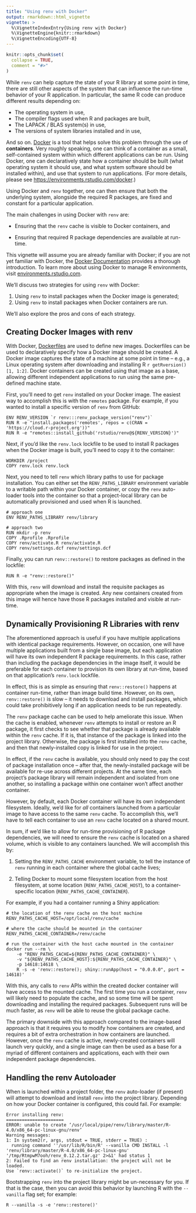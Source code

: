 ```yaml
---
title: "Using renv with Docker"
output: rmarkdown::html_vignette
vignette: >
  %\VignetteIndexEntry{Using renv with Docker}
  %\VignetteEngine{knitr::rmarkdown}
  %\VignetteEncoding{UTF-8}
---
```


```r
knitr::opts_chunk$set(
  collapse = TRUE,
  comment = "#>"
)
```

While `renv` can help capture the state of your R library at some point in time,
there are still other aspects of the system that can influence the run-time
behavior of your R application. In particular, the same R code can produce
different results depending on:

- The operating system in use,
- The compiler flags used when R and packages are built,
- The LAPACK / BLAS system(s) in use,
- The versions of system libraries installed and in use,

And so on. [Docker](https://www.docker.com/) is a tool that helps solve this
problem through the use of __containers__. Very roughly speaking, one can think
of a container as a small, self-contained system within which different
applications can be run. Using Docker, one can declaratively state how a
container should be built (what operating system it should use, and what system
software should be installed within), and use that system to run applications.
(For more details, please see <https://environments.rstudio.com/docker>.)

Using Docker and `renv` together, one can then ensure that both the underlying
system, alongside the required R packages, are fixed and constant for a
particular application.

The main challenges in using Docker with `renv` are:

- Ensuring that the `renv` cache is visible to Docker containers, and

- Ensuring that required R package dependencies are available at run-time.

This vignette will assume you are already familiar with Docker; if you are not
yet familiar with Docker, the [Docker Documentation](https://docs.docker.com/)
provides a thorough introduction. To learn more about using Docker to manage R
environments, visit
[environments.rstudio.com](https://environments.rstudio.com/docker.html).

We'll discuss two strategies for using `renv` with Docker:

1. Using `renv` to install packages when the Docker image is generated;
2. Using `renv` to install packages when Docker containers are run.

We'll also explore the pros and cons of each strategy.


## Creating Docker Images with renv

With Docker, [Dockerfiles](https://docs.docker.com/engine/reference/builder/)
are used to define new images. Dockerfiles can be used to declaratively specify
how a Docker image should be created. A Docker image captures the state of a
machine at some point in time -- e.g., a Linux operating system after
downloading and installing R `r getRversion()[1, 1:2]`. Docker containers can be
created using that image as a base, allowing different independent applications
to run using the same pre-defined machine state.

First, you'll need to get `renv` installed on your Docker image. The easiest
way to accomplish this is with the `remotes` package. For example, if you
wanted to install a specific version of `renv` from GitHub:

```
ENV RENV_VERSION `r renv:::renv_package_version("renv")`
RUN R -e "install.packages('remotes', repos = c(CRAN = 'https://cloud.r-project.org'))"
RUN R -e "remotes::install_github('rstudio/renv@${RENV_VERSION}')"
```

Next, if you'd like the `renv.lock` lockfile to be used to install R packages
when the Docker image is built, you'll need to copy it to the container:

```
WORKDIR /project
COPY renv.lock renv.lock
```

Next, you need to tell `renv` which library paths to use for package
installation. You can either set the `RENV_PATHS_LIBRARY` environment variable
to a writable path within your Docker container, or copy the `renv` auto-loader
tools into the container so that a project-local library can be automatically
provisioned and used when R is launched.

```
# approach one
ENV RENV_PATHS_LIBRARY renv/library

# approach two
RUN mkdir -p renv
COPY .Rprofile .Rprofile
COPY renv/activate.R renv/activate.R
COPY renv/settings.dcf renv/settings.dcf
```

Finally, you can run `renv::restore()` to restore packages as defined in
the lockfile:

```
RUN R -e "renv::restore()"
```

With this, `renv` will download and install the requisite packages as
appropriate when the image is created. Any new containers created from this
image will hence have those R packages installed and visible at run-time.


## Dynamically Provisioning R Libraries with renv

The aforementioned approach is useful if you have multiple applications with
identical package requirements. However, on occasion, one will have multiple
applications built from a single base image, but each application will have
its own independent R package requirements. In this case, rather than including
the package dependencies in the image itself, it would be preferable for each
container to provision its own library at run-time, based on that application's
`renv.lock` lockfile.

In effect, this is as simple as ensuring that `renv::restore()` happens at
container run-time, rather than image build time. However, on its own,
`renv::restore()` is slow -- it needs to download and install packages, which
could take prohibitively long if an application needs to be run repeatedly.

The `renv` package cache can be used to help ameliorate this issue. When
the cache is enabled, whenever `renv` attempts to install or restore an
R package, it first checks to see whether that package is already available
within the `renv` cache. If it is, that instance of the package is linked
into the project library. Otherwise, the package is first installed into
the `renv` cache, and then that newly-installed copy is linked for use
in the project.

In effect, if the `renv` cache is available, you should only need to pay the
cost of package installation once -- after that, the newly-installed package
will be available for re-use across different projects. At the same time,
each project's package library will remain independent and isolated from one
another, so installing a package within one container won't affect another
container.

However, by default, each Docker container will have its own independent
filesystem. Ideally, we'd like for _all_ containers launched from a particular
image to have access to the same `renv` cache. To accomplish this, we'll have
to tell each container to use an `renv` cache located on a shared mount.

In sum, if we'd like to allow for run-time provisioning of R package
dependencies, we will need to ensure the `renv` cache is located on a shared
volume, which is visible to any containers launched. We will accomplish this
by:

1. Setting the `RENV_PATHS_CACHE` environment variable, to tell the instance
   of `renv` running in each container where the global cache lives;

2. Telling Docker to mount some filesystem location from the host filesystem,
   at some location (`RENV_PATHS_CACHE_HOST`), to a container-specific location
   (`RENV_PATHS_CACHE_CONTAINER`).

For example, if you had a container running a Shiny application:

```
# the location of the renv cache on the host machine
RENV_PATHS_CACHE_HOST=/opt/local/renv/cache

# where the cache should be mounted in the container
RENV_PATHS_CACHE_CONTAINER=/renv/cache

# run the container with the host cache mounted in the container
docker run --rm \
    -e "RENV_PATHS_CACHE=${RENV_PATHS_CACHE_CONTAINER}" \
    -v "${RENV_PATHS_CACHE_HOST}:${RENV_PATHS_CACHE_CONTAINER}" \
    -p 14618:14618 \
    R -s -e 'renv::restore(); shiny::runApp(host = "0.0.0.0", port = 14618)'
```

With this, any calls to `renv` APIs within the created docker container will
have access to the mounted cache. The first time you run a container, `renv`
will likely need to populate the cache, and so some time will be spent
downloading and installing the required packages. Subsequent runs will be much
faster, as `renv` will be able to reuse the global package cache.

The primary downside with this approach compared to the image-based approach
is that it requires you to modify how containers are created, and requires
a bit of extra orchestration in how containers are launched. However, once
the `renv` cache is active, newly-created containers will launch very quickly,
and a single image can then be used as a base for a myriad of different
containers and applications, each with their own independent package
dependencies.


## Handling the renv Autoloader

When \R is launched within a project folder, the `renv` auto-loader (if present)
will attempt to download and install `renv` into the project library. Depending
on how your Docker container is configured, this could fail. For example:

```
Error installing renv:
======================
ERROR: unable to create ‘/usr/local/pipe/renv/library/master/R-4.0/x86_64-pc-linux-gnu/renv’
Warning messages:
1: In system2(r, args, stdout = TRUE, stderr = TRUE) :
  running command ''/usr/lib/R/bin/R' --vanilla CMD INSTALL -l 'renv/library/master/R-4.0/x86_64-pc-linux-gnu' '/tmp/RtmpwM7ooh/renv_0.12.2.tar.gz' 2>&1' had status 1
2: Failed to find an renv installation: the project will not be loaded.
Use `renv::activate()` to re-initialize the project.
```

Bootstrapping `renv` into the project library might be un-necessary for you. If
that is the case, then you can avoid this behavior by launching R with the
`--vanilla` flag set; for example:

```
R --vanilla -s -e 'renv::restore()'
```
